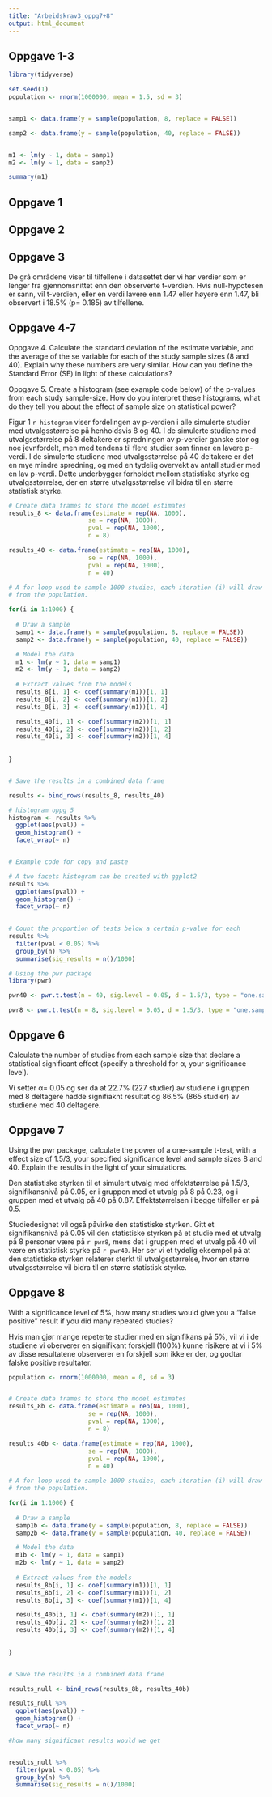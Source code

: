 ```yaml
---
title: "Arbeidskrav3_oppg7+8"
output: html_document
---
```

## Oppgave 1-3

```r
library(tidyverse)

set.seed(1)
population <- rnorm(1000000, mean = 1.5, sd = 3)


samp1 <- data.frame(y = sample(population, 8, replace = FALSE))

samp2 <- data.frame(y = sample(population, 40, replace = FALSE))


m1 <- lm(y ~ 1, data = samp1)
m2 <- lm(y ~ 1, data = samp2)

summary(m1)
```


## Oppgave 1

## Oppgave 2



## Oppgave 3
De grå områdene viser til tilfellene i datasettet der vi har verdier som er lenger fra gjennomsnittet enn den observerte t-verdien. Hvis null-hypotesen er sann, vil t-verdien, eller en verdi lavere enn 1.47 eller høyere enn 1.47, bli observert i 18.5% (p= 0.185) av tilfellene.

## Oppgave 4-7

Oppgave 4. Calculate the standard deviation of the estimate variable, and the average of the se variable for each of the study sample sizes (8 and 40). Explain why these numbers are very similar. How can you define the Standard Error (SE) in light of these calculations?

Oppgave 5. Create a histogram (see example code below) of the p-values from each study sample-size. How do you interpret these histograms, what do they tell you about the effect of sample size on statistical power?

Figur 1 `r histogram` viser fordelingen av p-verdien i alle simulerte studier med utvalgsstørrelse på henholdsvis 8 og 40. I de simulerte studiene med utvalgsstørrelse på 8 deltakere er spredningen av p-verdier ganske stor og noe jevnfordelt, men med tendens til flere studier som finner en lavere p-verdi. I de simulerte studiene med utvalgsstørrelse på 40 deltakere er det en mye mindre spredning, og med en tydelig overvekt av antall studier med en lav p-verdi. Dette underbygger forholdet mellom statistiske styrke og utvalgsstørrelse, der en større utvalgsstørrelse vil bidra til en større statistisk styrke. 

```r
# Create data frames to store the model estimates
results_8 <- data.frame(estimate = rep(NA, 1000), 
                      se = rep(NA, 1000), 
                      pval = rep(NA, 1000), 
                      n = 8)

results_40 <- data.frame(estimate = rep(NA, 1000), 
                      se = rep(NA, 1000), 
                      pval = rep(NA, 1000), 
                      n = 40)

# A for loop used to sample 1000 studies, each iteration (i) will draw a new sample
# from the population. 

for(i in 1:1000) {
  
  # Draw a sample 
  samp1 <- data.frame(y = sample(population, 8, replace = FALSE))
  samp2 <- data.frame(y = sample(population, 40, replace = FALSE))

  # Model the data
  m1 <- lm(y ~ 1, data = samp1)
  m2 <- lm(y ~ 1, data = samp2)
  
  # Extract values from the models
  results_8[i, 1] <- coef(summary(m1))[1, 1]
  results_8[i, 2] <- coef(summary(m1))[1, 2]
  results_8[i, 3] <- coef(summary(m1))[1, 4]

  results_40[i, 1] <- coef(summary(m2))[1, 1]
  results_40[i, 2] <- coef(summary(m2))[1, 2]
  results_40[i, 3] <- coef(summary(m2))[1, 4]
  
  
}


# Save the results in a combined data frame

results <- bind_rows(results_8, results_40)

# histogram oppg 5
histogram <- results %>%
  ggplot(aes(pval)) + 
  geom_histogram() +
  facet_wrap(~ n)



```

```r
# Example code for copy and paste

# A two facets histogram can be created with ggplot2
results %>%
  ggplot(aes(pval)) + 
  geom_histogram() +
  facet_wrap(~ n)
  

# Count the proportion of tests below a certain p-value for each 
results %>%
  filter(pval < 0.05) %>%
  group_by(n) %>%
  summarise(sig_results = n()/1000)

# Using the pwr package
library(pwr)

pwr40 <- pwr.t.test(n = 40, sig.level = 0.05, d = 1.5/3, type = "one.sample")

pwr8 <- pwr.t.test(n = 8, sig.level = 0.05, d = 1.5/3, type = "one.sample")
```



## Oppgave 6
Calculate the number of studies from each sample size that declare a statistical significant effect (specify a threshold for α, your significance level).
 
Vi setter α= 0.05 og ser da at 22.7% (227 studier) av studiene i gruppen med 8 deltagere hadde signifiaknt resultat og 86.5% (865 studier) av studiene med 40 deltagere. 

## Oppgave 7 
Using the pwr package, calculate the power of a one-sample t-test, with a effect size of 1.5/3, your specified significance level and sample sizes 8 and 40. Explain the results in the light of your simulations.

Den statistiske styrken til et simulert utvalg med effektstørrelse på 1.5/3, signifikansnivå på 0.05, er i gruppen med et utvalg på 8 på 0.23, og i gruppen med et utvalg på 40 på 0.87. Effektstørrelsen i begge tilfeller er på 0.5.

Studiedesignet vil også påvirke den statistiske styrken. Gitt et signifikansnivå på 0.05 vil den statistiske styrken på et studie med et utvalg på 8 personer være på `r pwr8`, mens det i gruppen med et utvalg på 40 vil være en statistisk styrke på `r pwr40`. Her ser vi et tydelig eksempel på at den statistiske styrken relaterer sterkt til utvalgsstørrelse, hvor en større utvalgsstørrelse vil bidra til en større statistisk styrke. 


## Oppgave 8 

With a significance level of 5%, how many studies would give you a “false positive” result if you did many repeated studies?

Hvis man gjør mange repeterte studier med en signifikans på 5%, vil vi i de studiene vi oberverer en signifikant forskjell (100%) kunne risikere at vi i 5% av disse resultatene observerer en forskjell som ikke er der, og godtar falske positive  resultater. 

```r
population <- rnorm(1000000, mean = 0, sd = 3)


# Create data frames to store the model estimates
results_8b <- data.frame(estimate = rep(NA, 1000), 
                      se = rep(NA, 1000), 
                      pval = rep(NA, 1000), 
                      n = 8)  

results_40b <- data.frame(estimate = rep(NA, 1000), 
                      se = rep(NA, 1000), 
                      pval = rep(NA, 1000), 
                      n = 40)

# A for loop used to sample 1000 studies, each iteration (i) will draw a new sample
# from the population. 

for(i in 1:1000) {
  
  # Draw a sample 
  samp1b <- data.frame(y = sample(population, 8, replace = FALSE))
  samp2b <- data.frame(y = sample(population, 40, replace = FALSE))

  # Model the data
  m1b <- lm(y ~ 1, data = samp1)
  m2b <- lm(y ~ 1, data = samp2)
  
  # Extract values from the models
  results_8b[i, 1] <- coef(summary(m1))[1, 1]
  results_8b[i, 2] <- coef(summary(m1))[1, 2]
  results_8b[i, 3] <- coef(summary(m1))[1, 4]

  results_40b[i, 1] <- coef(summary(m2))[1, 1]
  results_40b[i, 2] <- coef(summary(m2))[1, 2]
  results_40b[i, 3] <- coef(summary(m2))[1, 4]
  
  
}


# Save the results in a combined data frame

results_null <- bind_rows(results_8b, results_40b)

results_null %>%
  ggplot(aes(pval)) + 
  geom_histogram() +
  facet_wrap(~ n)

#how many significant results would we get


results_null %>%
  filter(pval < 0.05) %>%
  group_by(n) %>%
  summarise(sig_results = n()/1000)
```

